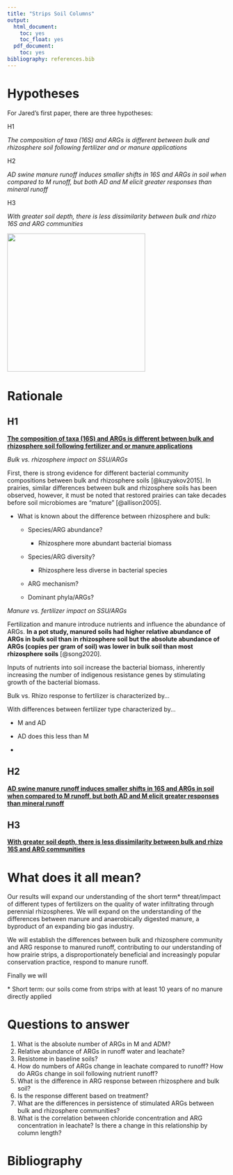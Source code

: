 ```yaml
---
title: "Strips Soil Columns"
output:
  html_document:
    toc: yes
    toc_float: yes
  pdf_document:
    toc: yes
bibliography: references.bib
---
```


# Hypotheses

For Jared's first paper, there are three hypotheses:

H1

*The composition of taxa (16S) and ARGs is different between bulk and rhizosphere soil following fertilizer and or manure applications*

H2

*AD swine manure runoff induces smaller shifts in 16S and ARGs in soil when compared to M runoff, but both AD and M elicit greater responses than mineral runoff*

H3

*With greater soil depth, there is less dissimilarity between bulk and rhizo 16S and ARG communities*

![](images/Hypothosisbrainstormfigure.jpg){width="317"}

# Rationale

## H1

[**The composition of taxa (16S) and ARGs is different between bulk and rhizosphere soil following fertilizer and or manure applications**]{.ul}

*Bulk vs. rhizosphere impact on SSU/ARGs*

First, there is strong evidence for different bacterial community compositions between bulk and rhizosphere soils [@kuzyakov2015]. In prairies, similar differences between bulk and rhizosphere soils has been observed, however, it must be noted that restored prairies can take decades before soil microbiomes are "mature" [@allison2005].

-   What is known about the difference between rhizosphere and bulk:

    -   Species/ARG abundance?

        -   Rhizosphere more abundant bacterial biomass

    -   Species/ARG diversity?

        -   Rhizosphere less diverse in bacterial species

    -   ARG mechanism?

    -   Dominant phyla/ARGs?

*Manure vs. fertilizer impact on SSU/ARGs*

Fertilization and manure introduce nutrients and influence the abundance of ARGs. **In a pot study, manured soils had higher relative abundance of ARGs in bulk soil than in rhizosphere soil but the absolute abundance of ARGs (copies per gram of soil) was lower in bulk soil than most rhizosphere soils** [@song2020].

Inputs of nutrients into soil increase the bacterial biomass, inherently increasing the number of indigenous resistance genes by stimulating growth of the bacterial biomass.

Bulk vs. Rhizo response to fertilizer is characterized by...

With differences between fertilizer type characterized by...

-   M and AD

-   AD does this less than M

-   

## H2

[**AD swine manure runoff induces smaller shifts in 16S and ARGs in soil when compared to M runoff, but both AD and M elicit greater responses than mineral runoff**]{.ul}

## H3

[**With greater soil depth, there is less dissimilarity between bulk and rhizo 16S and ARG communities**]{.ul}

# What does it all mean?

Our results will expand our understanding of the short term\* threat/impact of different types of fertilizers on the quality of water infiltrating through perennial rhizospheres. We will expand on the understanding of the differences between manure and anaerobically digested manure, a byproduct of an expanding bio gas industry.

We will establish the differences between bulk and rhizosphere community and ARG response to manured runoff, contributing to our understanding of how prairie strips, a disproportionately beneficial and increasingly popular conservation practice, respond to manure runoff.

Finally we will

\* Short term: our soils come from strips with at least 10 years of no manure directly applied

# Questions to answer

1.  What is the absolute number of ARGs in M and ADM?
2.  Relative abundance of ARGs in runoff water and leachate?
3.  Resistome in baseline soils?
4.  How do numbers of ARGs change in leachate compared to runoff? How do ARGs change in soil following nutrient runoff?
5.  What is the difference in ARG response between rhizosphere and bulk soil?
6.  Is the response different based on treatment?
7.  What are the differences in persistence of stimulated ARGs between bulk and rhizosphere communities?
8.  What is the correlation between chloride concentration and ARG concentration in leachate? Is there a change in this relationship by column length?

# Bibliography
